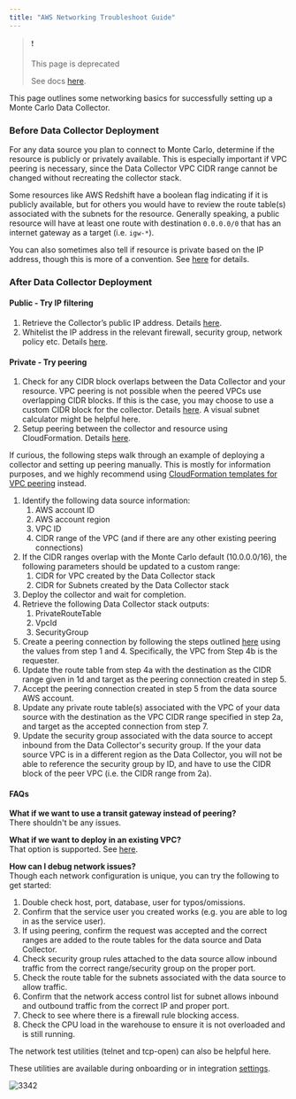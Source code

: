 ```yaml
---
title: "AWS Networking Troubleshoot Guide"
---
```


> ❗️
> 
> This page is deprecated
> 
> See docs [here](/docs/aws-networking-troubleshoot-guide-2).

This page outlines some networking basics for successfully setting up a Monte Carlo Data Collector.

### Before Data Collector Deployment

For any data source you plan to connect to Monte Carlo, determine if the resource is publicly or privately available. This is especially important if VPC peering is necessary, since the Data Collector VPC CIDR range cannot be changed without recreating the collector stack.

Some resources like AWS Redshift have a boolean flag indicating if it is publicly available, but for others you would have to review the route table(s) associated with the subnets for the resource. Generally speaking, a public resource will have at least one route with destination `0.0.0.0/0` that has an internet gateway as a target (i.e. `igw-*`).

You can also sometimes also tell if resource is private based on the IP address, though this is more of a convention. See [here](https://en.wikipedia.org/wiki/Private%5Fnetwork#Private%5FIPv4%5Faddresses) for details.

### After Data Collector Deployment

#### Public - Try IP filtering

1. Retrieve the Collector’s public IP [](/docs/network-connectivity#identifying-your-collectors-ip-address)address. Details [here](/docs/network-connectivity#identifying-your-collectors-ip-address).
2. Whitelist the IP address in the relevant firewall, security group, network policy etc. Details [here](/docs/network-connectivity#ip-filtering).

#### Private - Try peering

1. Check for any CIDR block overlaps between the Data Collector and your resource. VPC peering is not possible when the peered VPCs use overlapping CIDR blocks. If this is the case, you may choose to use a custom CIDR block for the collector. Details [here](/docs/deployment#advanced-options). A visual subnet calculator might be helpful here.
2. Setup peering between the collector and resource using CloudFormation. Details [here](/docs/peering-templates).

If curious, the following steps walk through an example of deploying a collector and setting up peering manually. This is mostly for information purposes, and we highly recommend using [CloudFormation templates for VPC peering](/docs/peering-templates) instead.

1. Identify the following data source information:  
   1. AWS account ID  
   2. AWS account region  
   3. VPC ID  
   4. CIDR range of the VPC (and if there are any other existing peering connections)
2. If the CIDR ranges overlap with the Monte Carlo default (10.0.0.0/16), the following parameters should be updated to a custom range:  
   1. CIDR for VPC created by the Data Collector stack  
   2. CIDR for Subnets created by the Data Collector stack
3. Deploy the collector and wait for completion.
4. Retrieve the following Data Collector stack outputs:  
   1. PrivateRouteTable  
   2. VpcId  
   3. SecurityGroup
5. Create a peering connection by following the steps outlined [here](https://docs.aws.amazon.com/vpc/latest/peering/create-vpc-peering-connection.html) using the values from step 1 and 4\. Specifically, the VPC from Step 4b is the requester.
6. Update the route table from step 4a with the destination as the CIDR range given in 1d and target as the peering connection created in step 5.
7. Accept the peering connection created in step 5 from the data source AWS account.
8. Update any private route table(s) associated with the VPC of your data source with the destination as the VPC CIDR range specified in step 2a, and target as the accepted connection from step 7.
9. Update the security group associated with the data source to accept inbound from the Data Collector's security group. If the your data source VPC is in a different region as the Data Collector, you will not be able to reference the security group by ID, and have to use the CIDR block of the peer VPC (i.e. the CIDR range from 2a).

#### FAQs

**What if we want to use a transit gateway instead of peering?**  
There shouldn't be any issues.

**What if we want to deploy in an existing VPC?**  
That option is supported. See [here](/docs/network-connectivity#data-collector-deployment-into-an-existing-vpc). 

**How can I debug network issues?**  
Though each network configuration is unique, you can try the following to get started:

1. Double check host, port, database, user for typos/omissions.
2. Confirm that the service user you created works (e.g. you are able to log in as the service user).
3. If using peering, confirm the request was accepted and the correct ranges are added to the route tables for the data source and Data Collector.
4. Check security group rules attached to the data source allow inbound traffic from the correct range/security group on the proper port.
5. Check the route table for the subnets associated with the data source to allow traffic.
6. Confirm that the network access control list for subnet allows inbound and outbound traffic from the correct IP and proper port.
7. Check to see where there is a firewall rule blocking access.
8. Check the CPU load in the warehouse to ensure it is not overloaded and is still running.

The network test utilities (telnet and tcp-open) can also be helpful here.

These utilities are available during onboarding or in integration [settings](https://getmontecarlo.com/settings/integrations). 

![3342](/images/881fe21-Screen_Shot_2022-01-26_at_2.47.15_PM.png "Screen Shot 2022-01-26 at 2.47.15 PM.png")
